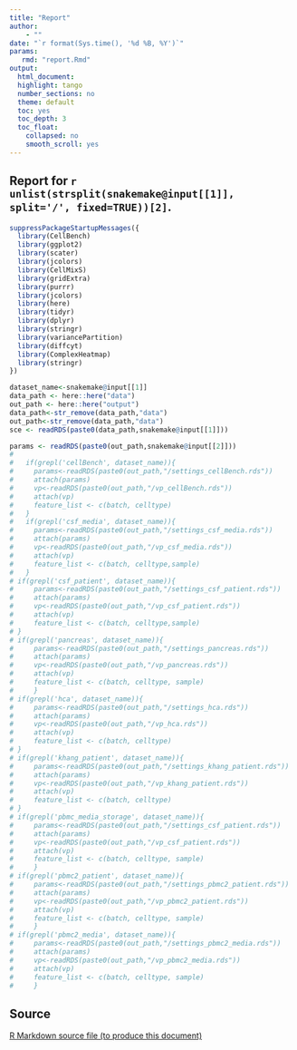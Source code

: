 ```yaml
---
title: "Report"
author:
    - ""
date: "`r format(Sys.time(), '%d %B, %Y')`"
params:
   rmd: "report.Rmd"
output:
  html_document:
  highlight: tango
  number_sections: no
  theme: default
  toc: yes
  toc_depth: 3
  toc_float:
    collapsed: no
    smooth_scroll: yes
---
```





## Report for `r unlist(strsplit(snakemake@input[[1]], split='/', fixed=TRUE))[2]`.





```r

suppressPackageStartupMessages({
  library(CellBench)
  library(ggplot2)
  library(scater)
  library(jcolors)
  library(CellMixS)
  library(gridExtra)
  library(purrr)
  library(jcolors)
  library(here)
  library(tidyr)
  library(dplyr)
  library(stringr)
  library(variancePartition)
  library(diffcyt)
  library(ComplexHeatmap)
  library(stringr)
})

dataset_name<-snakemake@input[[1]]
data_path <- here::here("data")
out_path <- here::here("output")
data_path<-str_remove(data_path,"data")
out_path<-str_remove(data_path,"data")
sce <- readRDS(paste0(data_path,snakemake@input[[1]]))

params <- readRDS(paste0(out_path,snakemake@input[[2]]))
# 
#   if(grepl('cellBench', dataset_name)){
#     params<-readRDS(paste0(out_path,"/settings_cellBench.rds"))
#     attach(params)
#     vp<-readRDS(paste0(out_path,"/vp_cellBench.rds"))
#     attach(vp)
#     feature_list <- c(batch, celltype)
#   }
#   if(grepl('csf_media', dataset_name)){
#     params<-readRDS(paste0(out_path,"/settings_csf_media.rds"))
#     attach(params)
#     vp<-readRDS(paste0(out_path,"/vp_csf_media.rds"))
#     attach(vp)
#     feature_list <- c(batch, celltype,sample)
#   }
# if(grepl('csf_patient', dataset_name)){
#     params<-readRDS(paste0(out_path,"/settings_csf_patient.rds"))
#     attach(params)
#     vp<-readRDS(paste0(out_path,"/vp_csf_patient.rds"))
#     attach(vp)
#     feature_list <- c(batch, celltype,sample)
# }
# if(grepl('pancreas', dataset_name)){
#     params<-readRDS(paste0(out_path,"/settings_pancreas.rds"))
#     attach(params)
#     vp<-readRDS(paste0(out_path,"/vp_pancreas.rds"))
#     attach(vp)
#     feature_list <- c(batch, celltype, sample)
#     }
# if(grepl('hca', dataset_name)){
#     params<-readRDS(paste0(out_path,"/settings_hca.rds"))
#     attach(params)
#     vp<-readRDS(paste0(out_path,"/vp_hca.rds"))
#     attach(vp)
#     feature_list <- c(batch, celltype)
# }
# if(grepl('khang_patient', dataset_name)){
#     params<-readRDS(paste0(out_path,"/settings_khang_patient.rds"))
#     attach(params)
#     vp<-readRDS(paste0(out_path,"/vp_khang_patient.rds"))
#     attach(vp)
#     feature_list <- c(batch, celltype)
# }
# if(grepl('pbmc_media_storage', dataset_name)){
#     params<-readRDS(paste0(out_path,"/settings_csf_patient.rds"))
#     attach(params)
#     vp<-readRDS(paste0(out_path,"/vp_csf_patient.rds"))
#     attach(vp)
#     feature_list <- c(batch, celltype, sample)
#     }
# if(grepl('pbmc2_patient', dataset_name)){
#     params<-readRDS(paste0(out_path,"/settings_pbmc2_patient.rds"))
#     attach(params)
#     vp<-readRDS(paste0(out_path,"/vp_pbmc2_patient.rds"))
#     attach(vp)
#     feature_list <- c(batch, celltype, sample)
#     }
# if(grepl('pbmc2_media', dataset_name)){
#     params<-readRDS(paste0(out_path,"/settings_pbmc2_media.rds"))
#     attach(params)
#     vp<-readRDS(paste0(out_path,"/vp_pbmc2_media.rds"))
#     attach(vp)
#     feature_list <- c(batch, celltype, sample)
#     }
```


<!-- # Visualize batch effect -->

<!-- ```{r vis batch} -->
<!-- lapply(feature_list, function(feature_name){ -->
<!--   visGroup(sce, feature_name, dim_red= "UMAP") -->
<!-- }) -->
<!-- ``` -->

<!-- # Size /Strength of the batch effcet -->
<!-- How much of the variance within data can be attributed to the batch effect? -->


<!-- ## VariancePartitioning -->

<!-- How much of the variance within each genes expression can be explained by the batch effect and the celltype? for each gene we fit a model with batch and celltype as covariate and estimate respective variances from the corresponding residuals. -->

<!-- ```{r variance part} -->

<!-- #plot -->
<!-- plotPercentBars(vp_sub[1:10,] ) -->
<!-- plotVarPart(vp_sub ) -->

<!-- ``` -->


## Source
<a download="report.Rmd" href="`r base64enc::dataURI(file = params$rmd, mime = 'text/rmd', encoding = 'base64')`">R Markdown source file (to produce this document)</a>

